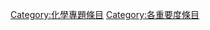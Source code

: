 {{Articles by Importance|topic=化学|project=化学|format=TOC}}
[[Category:化學專題條目|Category:化學專題條目]]
[[Category:各重要度條目|Category:各重要度條目]]